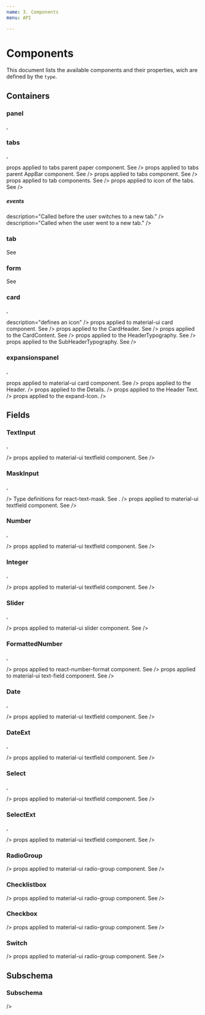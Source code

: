 ```yaml
---
name: 3. Components
menu: API

---
```



# Components

This document lists the available components and their properties, wich are defined by the `type`.

## Containers

### panel

<ExtendLink link="ICommonProps" />,  <ExtendLink link="ICommonContainerProps" noExt/>

<ApiHeader>
  <ApiProp
  name="props"
  type="object"
  />
  <ApiProp
  name="props.className"
  type="string"
  description="css class(es) applied to the form-component."
  />
  <ApiProp
  name="props.style"
  type="object"
  description="inline-style(s) applied to the form-component"
  />
  <ApiProp
  name="props.HeaderTypographyProps"
  type="object"
  description="props applied to the label"
  />
</ApiHeader>

### tabs

<ExtendLink link="ICommonProps" />,  <ExtendLink link="ICommonContainerProps" noExt/>

<ApiHeader>
  <ApiProp
  name="tabs"
  type="string[]"
  description="array of tab keys."
  />
  <ApiProp
  name="activeTab"
  type="number"
  description="Set active tab (starting with 0)."
  />
  <ApiProp
  name="props"
  type="object"
  description=<div>props applied to tabs parent paper component. See <Link link="https://material-ui.com/api/paper/" text="Paper"/></div>
  />
  <ApiProp
  name="props.AppBarProps"
  type="object"
  description=<div>props applied to tabs parent AppBar component. See <Link link="https://material-ui.com/api/app-bar/" text="AppBar"/></div>
  />
  <ApiProp
  name="props.TabsProps"
  type="object"
  description=<div>props applied to tabs component. See <Link link="https://material-ui.com/api/tabs/" text="Tabs"/></div>
  />
  <ApiProp
  name="props.TabProps"
  type="object"
  description=<div>props applied to tab components. See <Link link="https://material-ui.com/api/tab/" text="Tab"/></div>
  />
  <ApiProp
  name="props.IconProps"
  type="object"
  description=<div>props applied to icon of the tabs. See <Link link="https://material-ui.com/api/icon/" text="Icon"/></div>
  />
</ApiHeader>

##### events

<ApiHeader isEvents>
  <ApiProp
  name="onBeforeChange"
  parameter=<Link link="/docs-9-3-types" text="ITabBeforeChangeEvent"/>
  description="Called before the user switches to a new tab."
  />
  <ApiProp
  name="onChange"
  parameter=<Link link="/docs-9-3-types" text="ITabChangedEvent"/>
  description="Called when the user went to a new tab."
  />
</ApiHeader>


### tab

See <Link link="#panel" text="panel" sameTab/>

### form

See <Link link="#panel" text="panel" sameTab/>

### card

<ExtendLink link="ICommonProps" />,  <ExtendLink link="ICommonContainerProps" noExt/>

<ApiHeader>
  <ApiProp
  name="subheader"
  type="string"
  description="defines a subtitle"
  />
  <ApiProp
  name="icon"
  type=<Link link="/docs-9-3-types" text="IIcon"/>
  description="defines an icon"
  />
  <ApiProp
  name="props"
  type="object"
  description=<div>props applied to material-ui card component. See <Link link="https://material-ui.com/api/card/" text="Card"/></div>
  />
  <ApiProp
  name="props.CardHeaderProps"
  type="object"
  description=<div>props applied to the CardHeader. See <Link link="https://material-ui.com/api/card-header/" text="CardHeader"/></div>
  />
  <ApiProp
  name="props.CardContentProps"
  type="object"
  description=<div>props applied to the CardContent. See <Link link="https://material-ui.com/api/card-content/" text="CardContent"/></div>
  />
  <ApiProp
  name="props.HeaderTypographyProps"
  type="object"
  description=<div>props applied to the HeaderTypography. See <Link link="https://material-ui.com/api/typography/" text="HeaderTypography"/></div>
  />
  <ApiProp
  name="props.SubHeaderTypographyProps"
  type="object"
  description=<div>props applied to the SubHeaderTypography. See <Link link="https://material-ui.com/api/typography/" text="SubHeaderTypography"/></div>
  />
</ApiHeader>

### expansionspanel

<ExtendLink link="ICommonProps" />,  <ExtendLink link="ICommonContainerProps" noExt/>

<ApiHeader>
  <ApiProp
  name="expanded"
  type="boolean"
  def="true"
  description="If false, the panel is collapsed."
  />
  <ApiProp
  name="props"
  type="object"
  description=<div>props applied to material-ui card component. See <Link link="https://material-ui.com/api/expansion-panel/" text="expansion-panel"/></div>
  />
  <ApiProp
  name="props.ExpansionPanelSummaryProps"
  type="object"
  description=<div>props applied to the Header.</div>
  />
  <ApiProp
  name="props.ExpansionPanelDetailsProps"
  type="object"
  description=<div>props applied to the Details.</div>
  />
  <ApiProp
  name="props.TypographyProps"
  type="object"
  description=<div>props applied to the Header Text.</div>
  />
  <ApiProp
  name="props.IconProps"
  type="object"
  description=<div>props applied to the expand-Icon.</div>
  />
</ApiHeader>

## Fields

### TextInput

<ExtendLink link="ICommonProps" />,  <ExtendLink link="ICommonInputFieldProps" noExt/>

<ApiHeader>
  <ApiProp
  name="data"
  type=<Link link="/docs-9-3-types/#ICommonDataPropsInput" text="ICommonDataPropsInput"/>
  />
  <ApiProp
  name="props"
  type="object"
  description=<div>props applied to material-ui textfield component. See <Link link="https://material-ui.com/api/text-field/" text="text-field"/></div>
  />
</ApiHeader>

### MaskInput

<ExtendLink link="ICommonProps" />,  <ExtendLink link="ICommonInputFieldProps" noExt/>

<ApiHeader>
  <ApiProp
  name="data"
  type=<Link link="/docs-9-3-types/#ICommonDataPropsInput" text="ICommonDataPropsInput"/>
  />
  <ApiProp
  name="maskProps"
  type="object"
  description=<div>Type definitions for react-text-mask. See <Link link="https://github.com/text-mask/text-mask/tree/master/react" text="react-text-mask"/>.</div>
  />
  <ApiProp
  name="props"
  type="object"
  description=<div>props applied to material-ui textfield component. See <Link link="https://material-ui.com/api/text-field/" text="text-field"/></div>
  />
</ApiHeader>

### Number

<ExtendLink link="ICommonProps" />,  <ExtendLink link="ICommonInputFieldProps" noExt/>

<ApiHeader>
  <ApiProp
  name="data"
  type=<Link link="/docs-9-3-types/#ICommonDataPropsInput" text="ICommonDataPropsInput"/>
  />
  <ApiProp
  name="props"
  type="object"
  description=<div>props applied to material-ui textfield component. See <Link link="https://material-ui.com/api/text-field/" text="text-field"/></div>
  />
</ApiHeader>


### Integer

<ExtendLink link="ICommonProps" />,  <ExtendLink link="ICommonInputFieldProps" noExt/>

<ApiHeader>
  <ApiProp
  name="data"
  type=<Link link="/docs-9-3-types/#ICommonDataPropsInput" text="ICommonDataPropsInput"/>
  />
  <ApiProp
  name="props"
  type="object"
  description=<div>props applied to material-ui textfield component. See <Link link="https://material-ui.com/api/text-field/" text="text-field"/></div>
  />
</ApiHeader>

### Slider

<ExtendLink link="ICommonProps" />,  <ExtendLink link="ICommonInputFieldProps" noExt/>

<ApiHeader>
  <ApiProp
  name="data"
  type=<Link link="/docs-9-3-types/#ICommonDataPropsInput" text="ICommonDataPropsInput"/>
  />
  <ApiProp
  name="props"
  type="object"
  description=<div>props applied to material-ui slider component. See <Link link="https://material-ui.com/lab/api/slider/#slider-api" text="text-field"/></div>
  />
</ApiHeader>

### FormattedNumber

<ExtendLink link="ICommonProps" />,  <ExtendLink link="ICommonInputFieldProps" noExt/>

<ApiHeader>
  <ApiProp
  name="data"
  type=<Link link="/docs-9-3-types/#ICommonDataPropsInput" text="ICommonDataPropsInput"/>
  />
  <ApiProp
  name="numberFormatProps"
  type="object"
  description=<div>props applied to react-number-format component. See <Link link="https://github.com/s-yadav/react-number-format" text="react-number-format"/></div>
  />
  <ApiProp
  name="props"
  type="object"
  description=<div>props applied to material-ui text-field component. See <Link link="https://material-ui.com/lab/api/slider/#slider-api" text="text-field"/></div>
  />
</ApiHeader>

### Date

<ExtendLink link="ICommonProps" />,  <ExtendLink link="ICommonInputFieldProps" noExt/>

<ApiHeader>
  <ApiProp
  name="data"
  type=<Link link="/docs-9-3-types/#ICommonDataPropsInput" text="ICommonDataPropsInput"/>
  />
  <ApiProp
  name="props"
  type="object"
  description=<div>props applied to material-ui textfield component. See <Link link="https://material-ui.com/api/text-field/" text="text-field"/></div>
  />
</ApiHeader>

### DateExt

<ExtendLink link="ICommonProps" />,  <ExtendLink link="ICommonInputFieldProps" noExt/>

<ApiHeader>
  <ApiProp
  name="data"
  type=<Link link="/docs-9-3-types/#ICommonDataPropsInput" text="ICommonDataPropsInput"/>
  />
  <ApiProp
  name="props"
  type="object"
  description=<div>props applied to material-ui textfield component. See <Link link="https://material-ui.com/api/text-field/" text="text-field"/></div>
  />
</ApiHeader>

### Select

<ExtendLink link="ICommonProps" />,  <ExtendLink link="ICommonInputFieldProps" noExt/>

<ApiHeader>
  <ApiProp
  name="data"
  type=<Link link="/docs-9-3-types/#ICommonDataPropsInput" text="ICommonDataPropsInput"/>
  />
  <ApiProp
  name="autocomplete"
  type="boolean"
  description="autocomplete"
  />
  <ApiProp
  name="props"
  type="object"
  description=<div>props applied to material-ui textfield component. See <Link link="https://material-ui.com/api/text-field/" text="text-field"/></div>
  />
</ApiHeader>

### SelectExt

<ExtendLink link="ICommonProps" />,  <ExtendLink link="ICommonInputFieldProps" noExt/>

<ApiHeader>
  <ApiProp
  name="data"
  type=<Link link="/docs-9-3-types/#ICommonDataPropsInput" text="ICommonDataPropsInput"/>
  />
  <ApiProp
  name="props"
  type="object"
  description=<div>props applied to material-ui textfield component. See <Link link="https://material-ui.com/api/text-field/" text="text-field"/></div>
  />
</ApiHeader>

### RadioGroup

<ExtendLink link="ICommonProps" />

<ApiHeader>
  <ApiProp
  name="data"
  type=<Link link="/docs-9-3-types/#ICommonDataPropsInput" text="ICommonDataPropsInput"/>
  />
  <ApiProp
  name="props"
  type="object"
  description=<div>props applied to material-ui radio-group component. See <Link link="https://material-ui.com/api/radio-group/#radiogroup-api" text="radio-group"/></div>
  />
</ApiHeader>

### Checklistbox

<ExtendLink link="ICommonProps" />

<ApiHeader>
  <ApiProp
  name="data"
  type=<Link link="/docs-9-3-types/#ICommonDataPropsInput" text="ICommonDataPropsInput"/>
  />
  <ApiProp
  name="props"
  type="object"
  description=<div>props applied to material-ui radio-group component. See <Link link="https://material-ui.com/api/radio-group/#radiogroup-api" text="radio-group"/></div>
  />
</ApiHeader>

### Checkbox

<ExtendLink link="ICommonProps" noExt/>

<ApiHeader>
  <ApiProp
  name="data"
  type=<Link link="/docs-9-3-types/#ICommonDataPropsInput" text="ICommonDataPropsInput"/>
  />
  <ApiProp
  name="props"
  type="object"
  description=<div>props applied to material-ui radio-group component. See <Link link="https://material-ui.com/api/radio-group/#radiogroup-api" text="radio-group"/></div>
  />
</ApiHeader>

### Switch

<ExtendLink link="ICommonProps" />

<ApiHeader>
  <ApiProp
  name="data"
  type=<Link link="/docs-9-3-types/#ICommonDataPropsInput" text="ICommonDataPropsInput"/>
  />
  <ApiProp
  name="props"
  type="object"
  description=<div>props applied to material-ui radio-group component. See <Link link="https://material-ui.com/api/radio-group/#radiogroup-api" text="radio-group"/></div>
  />
</ApiHeader>


## Subschema

### Subschema

<ExtendLink link="ICommonProps" />

<ApiHeader>
  <ApiProp
  name="schemaName"
  type="string"
  description="Name of the subschema."
  />
  <ApiProp
  name="schema"
  type="object"
  description="The schema. Used internally"
  />
  <ApiProp
  name="data"
  type=<Link link="/docs-9-3-types/#ICommonDataProps" text="ICommonDataProps"/>
  />
  <ApiProp
  name="data.dataType"
  type="string (object or array)"
  description="If 'array', subschemas can be used and edited as arrays."
  />
  <ApiProp
  name="keyField"
  type="string"
  description="Provide a fieldname of the schema with unique values of each record (like an id). If not provided SchemaManager will add the keyfield '__rec_id__' with unique id's"
  />
  <ApiProp
  name="rowsPerPage"
  type="number"
  description="Defines number of rows per page."
  />
  <ApiProp
  name="hidePagination"
  type="boolean"
  description="If true, hides the pagination panel."
  />
  <ApiProp
  name="columnSettings"
  type="array of objects"
  description="Define the visible columns, if the subschema is an array and their width, etc. If not provided all fields will be shown with automatic width."
  />
  <ApiProp
  name="columnSettings.compId"
  type="string"
  description="The key of the component, which is shown."
  />
  <ApiProp
  name="columnSettings.autowidth"
  type="boolean"
  def="false"
  description="If true, width will be computed based on the content."
  />
  <ApiProp
  name="columnSettings.width"
  type="number"
  description="The width of the column. (If autowidth is false)"
  />
  <ApiProp
  name="columnSettings.widthUnit"
  def="px"
  type="string"
  description="The width unit. E.g. px, em, cm"
  />
  <ApiProp
  name="columnSettings.alignRight"
  def="false"
  type="boolean"
  description="Content is aligned right. Suitable for number values."
  />
  <ApiProp
  name="columnSettings.sortable"
  def="true"
  type="boolean"
  description="If true, the column is sortable."
  />
  <ApiProp
  name="columnSettings.sortDirection"
  def="none"
  type="string (none, asc or desc)"
  description="If sortable is true, defines the initial sortdirection."
  />

</ApiHeader>
